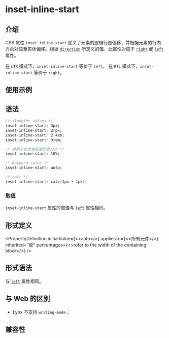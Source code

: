 # inset-inline-start

## 介绍

CSS 属性 `inset-inline-start` 定义了元素的逻辑行首偏移，并根据元素的行内方向对应至实体偏移。根据 [`direction`](./direction) 所定义的值，此属性对应于 [`right`](./right) 或 [`left`](./left) 属性。

在 `LTR` 模式下，`inset-inline-start` 等价于 `left`。
在 `RTL` 模式下，`inset-inline-start` 等价于 `right`。

## 使用示例


<Go
  example="css-api"
  defaultFile="src/inset-inline-start/App.tsx"
  img="/assets/doc/css/inset-inline-start.jpg"
  entry="src/inset-inline-start"
  defaultEntryFile="dist/inset-inline-start.lynx.bundle"
/>

## 语法

```css
/* <length> values */
inset-inline-start: 3px;
inset-inline-start: 2rpx;
inset-inline-start: 2.4em;
inset-inline-start: 3rem;

/* 参照于包含块宽度的百分比 */
inset-inline-start: 10%;

/* Keyword value */
inset-inline-start: auto;

/* calc */
inset-inline-start: calc(1px + 1px);
```

### 取值

`inset-inline-start` 属性的取值与 [`left`](./left) 属性相同。

## 形式定义


<PropertyDefinition
  initialValue={<>auto</>}
  appliesTo={<>所有元件</>}
  inherited="否"
  percentages={<>refer to the width of the containing block</>}
/>

## 形式语法

与 [`left`](./left) 属性相同。

## 与 Web 的区别

- Lynx 不支持 `writing-mode`；

## 兼容性


<LegacyCompatTable metadata="css/properties/inset-inline-start" />
